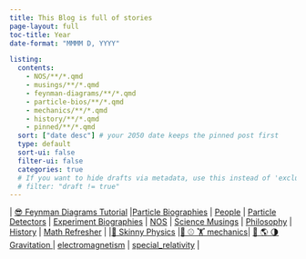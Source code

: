 ```yaml
---
title: This Blog is full of stories
page-layout: full
toc-title: Year
date-format: "MMMM D, YYYY"

listing:
  contents:
    - NOS/**/*.qmd
    - musings/**/*.qmd
    - feynman-diagrams/**/*.qmd
    - particle-bios/**/*.qmd
    - mechanics/**/*.qmd
    - history/**/*.qmd
    - pinned/**/*.qmd
  sort: ["date desc"] # your 2050 date keeps the pinned post first
  type: default
  sort-ui: false
  filter-ui: false
  categories: true
  # If you want to hide drafts via metadata, use this instead of 'exclude'
  # filter: "draft != true"
---
```


::: {.small-links}
\| <a href="https://chipbrock.github.io/FeynmanDiagramsEveryone/" target="_blank" rel="noopener">😎 Feynman Diagrams Tutorial</a>
\|[Particle Biographies](./particle-bios/index.html) \| [People](./math/index.html) \|
[Particle Detectors](./math/index.html) \| [Experiment Biographies](./math/index.html)
\| [NOS](./NOS/index.html) \| [Science Musings](./math/index.html) \| [Philosophy](./math/index.html) \| [History](./history/index.html)
\| [Math Refresher](./math/index.html) \| \|<a href="https://chipbrock.github.io/SkinnyPhysics/" target="_blank" rel="noopener">💪 Skinny Physics</a> \|<a href="https://chipbrock.github.io/SkinnyPhysics/mechanics/" target="_blank" rel="noopener">🚚 ⚾️ 🏋️‍ mechanics</a>\| <a href="https://chipbrock.github.io/SkinnyPhysics/" target="_blank" rel="noopener">🌝 🌎 🌗 Gravitation </a> \| [electromagnetism](./electromagnetism/index.html) \| [special_relativity](./special_relativity/index.html) \|
:::

<script>
document.addEventListener('DOMContentLoaded', () => {
  // Find the blog card by its title link (built file name)
  const link = document.querySelector('.quarto-listing a[href*="about_blog.html"]');
  if (!link) return;

  // Quarto's listing rows are usually a .row containing left date + right card
  const row = link.closest('.row, .listing-item, li, article, section, div');
  if (!row) return;

  // Hide any date UI within that row (covers multiple themes/layouts)
  row.querySelectorAll('.date, .listing-date, .quarto-title-meta, .quarto-title-meta-contents, .quarto-title-meta-heading').forEach(el => {
    el.style.display = 'none';
  });

  // In some themes the left date column is a narrow col; hide it too if present
  const leftCol = row.querySelector('.col-auto, .col-2, .g-col-2');
  if (leftCol) leftCol.style.display = 'none';
});
</script>

<br>
